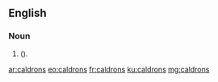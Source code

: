 ==English==

===Noun===
{{head|en}}
# {{plural of|caldron|lang=en|nodot=1}} ({{alternative spelling of|cauldrons|lang=en|nocap=1|nodot=1}}).

[[ar:caldrons]]
[[eo:caldrons]]
[[fr:caldrons]]
[[ku:caldrons]]
[[mg:caldrons]]